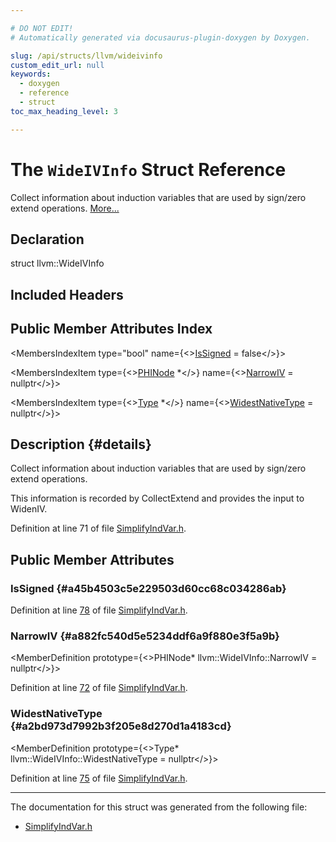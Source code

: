 ```yaml
---

# DO NOT EDIT!
# Automatically generated via docusaurus-plugin-doxygen by Doxygen.

slug: /api/structs/llvm/wideivinfo
custom_edit_url: null
keywords:
  - doxygen
  - reference
  - struct
toc_max_heading_level: 3

---
```





# The `WideIVInfo` Struct Reference

<DoxygenPage pluginConfig={pluginConfig}>

Collect information about induction variables that are used by sign/zero extend operations. <a href="#details">More...</a>

## Declaration

<CodeBlock>struct llvm::WideIVInfo</CodeBlock>

## Included Headers

<IncludesList>
<IncludesListItem
  filePath="llvm/Transforms/Utils/SimplifyIndVar.h"
  permalink="/docs/api/files/include/include/llvm/include/llvm/transforms/include/llvm/transforms/utils/simplifyindvar-h"
  isLocal="true" />
</IncludesList>

## Public Member Attributes Index

<MembersIndex>

<MembersIndexItem
  type="bool"
  name={<><a href="#a45b4503c5e229503d60cc68c034286ab">IsSigned</a> = false</>}>
</MembersIndexItem>

<MembersIndexItem
  type={<><a href="/docs/api/classes/llvm/phinode">PHINode</a> &#42;</>}
  name={<><a href="#a882fc540d5e5234ddf6a9f880e3f5a9b">NarrowIV</a> = nullptr</>}>
</MembersIndexItem>

<MembersIndexItem
  type={<><a href="/docs/api/classes/llvm/type">Type</a> &#42;</>}
  name={<><a href="#a2bd973d7992b3f205e8d270d1a4183cd">WidestNativeType</a> = nullptr</>}>
</MembersIndexItem>

</MembersIndex>

## Description {#details}

Collect information about induction variables that are used by sign/zero extend operations.

This information is recorded by CollectExtend and provides the input to WidenIV.

Definition at line 71 of file <a href="/docs/api/files/include/include/llvm/include/llvm/transforms/include/llvm/transforms/utils/simplifyindvar-h">SimplifyIndVar.h</a>.

<SectionDefinition>

## Public Member Attributes

### IsSigned {#a45b4503c5e229503d60cc68c034286ab}

<MemberDefinition
  prototype="bool llvm::WideIVInfo::IsSigned = false">

Definition at line <a href="/docs/api/files/include/include/llvm/include/llvm/transforms/include/llvm/transforms/utils/simplifyindvar-h/#l00078">78</a> of file <a href="/docs/api/files/include/include/llvm/include/llvm/transforms/include/llvm/transforms/utils/simplifyindvar-h">SimplifyIndVar.h</a>.
</MemberDefinition>

### NarrowIV {#a882fc540d5e5234ddf6a9f880e3f5a9b}

<MemberDefinition
  prototype={<>PHINode&#42; llvm::WideIVInfo::NarrowIV = nullptr</>}>

Definition at line <a href="/docs/api/files/include/include/llvm/include/llvm/transforms/include/llvm/transforms/utils/simplifyindvar-h/#l00072">72</a> of file <a href="/docs/api/files/include/include/llvm/include/llvm/transforms/include/llvm/transforms/utils/simplifyindvar-h">SimplifyIndVar.h</a>.
</MemberDefinition>

### WidestNativeType {#a2bd973d7992b3f205e8d270d1a4183cd}

<MemberDefinition
  prototype={<>Type&#42; llvm::WideIVInfo::WidestNativeType = nullptr</>}>

Definition at line <a href="/docs/api/files/include/include/llvm/include/llvm/transforms/include/llvm/transforms/utils/simplifyindvar-h/#l00075">75</a> of file <a href="/docs/api/files/include/include/llvm/include/llvm/transforms/include/llvm/transforms/utils/simplifyindvar-h">SimplifyIndVar.h</a>.
</MemberDefinition>

</SectionDefinition>

<hr/>

The documentation for this struct was generated from the following file:

<ul>
<li><a href="/docs/api/files/include/include/llvm/include/llvm/transforms/include/llvm/transforms/utils/simplifyindvar-h">SimplifyIndVar.h</a></li>
</ul>

</DoxygenPage>
